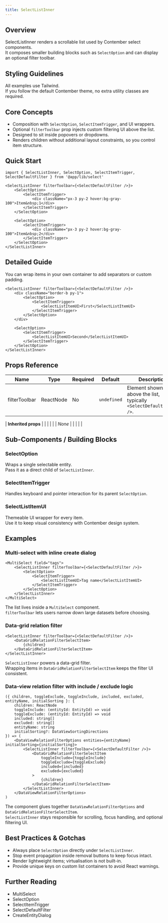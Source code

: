 ```yaml
---
title: SelectListInner
---
```


<!-- Edited by human: false -->
<!-- Examples count: 2 -->
<!-- Source examples: 0 -->
<!-- Playground examples: 0 -->
<!-- External examples: 2 -->
<!-- Import examples: 2 -->

## Overview
SelectListInner renders a scrollable list used by Contember select components.  
It composes smaller building blocks such as `SelectOption` and can display an optional filter toolbar.

## Styling Guidelines
All examples use Tailwind.  
If you follow the default Contember theme, no extra utility classes are required.

## Core Concepts
- Composition with `SelectOption`, `SelectItemTrigger`, and UI wrappers.  
- Optional `filterToolbar` prop injects custom filtering UI above the list.  
- Designed to sit inside popovers or dropdowns.  
- Renders children without additional layout constraints, so you control item structure.

## Quick Start
```tsx
import { SelectListInner, SelectOption, SelectItemTrigger, SelectDefaultFilter } from '@app/lib/select'

<SelectListInner filterToolbar={<SelectDefaultFilter />}>
	<SelectOption>
		<SelectItemTrigger>
			<div className="px-3 py-2 hover:bg-gray-100">Item&nbsp;1</div>
		</SelectItemTrigger>
	</SelectOption>

	<SelectOption>
		<SelectItemTrigger>
			<div className="px-3 py-2 hover:bg-gray-100">Item&nbsp;2</div>
		</SelectItemTrigger>
	</SelectOption>
</SelectListInner>
```

## Detailed Guide
You can wrap items in your own container to add separators or custom padding.

```tsx
<SelectListInner filterToolbar={<SelectDefaultFilter />}>
	<div className="border-b py-1">
		<SelectOption>
			<SelectItemTrigger>
				<SelectListItemUI>First</SelectListItemUI>
			</SelectItemTrigger>
		</SelectOption>
	</div>

	<SelectOption>
		<SelectItemTrigger>
			<SelectListItemUI>Second</SelectListItemUI>
		</SelectItemTrigger>
	</SelectOption>
</SelectListInner>
```

## Props Reference
| Name | Type | Required | Default | Description |
|------|------|----------|---------|-------------|
| filterToolbar | ReactNode | No | `undefined` | Element shown above the list, typically `<SelectDefaultFilter />`. |

<!-- inherited props -->
| **Inherited props** | | | | |
| _None_ | | | | |

## Sub-Components / Building Blocks
### SelectOption
Wraps a single selectable entity.  
Pass it as a direct child of `SelectListInner`.

### SelectItemTrigger
Handles keyboard and pointer interaction for its parent `SelectOption`.

### SelectListItemUI
Themeable UI wrapper for every item.  
Use it to keep visual consistency with Contember design system.

## Examples
### Multi-select with inline create dialog
```tsx
<MultiSelect field="tags">
	<SelectListInner filterToolbar={<SelectDefaultFilter />}>
		<SelectOption>
			<SelectItemTrigger>
				<SelectListItemUI>Tag name</SelectListItemUI>
			</SelectItemTrigger>
		</SelectOption>
	</SelectListInner>
</MultiSelect>
```
The list lives inside a `MultiSelect` component.  
`filterToolbar` lets users narrow down large datasets before choosing.

### Data-grid relation filter
```tsx
<SelectListInner filterToolbar={<SelectDefaultFilter />}>
	<DataGridRelationFilterSelectItem>
		{children}
	</DataGridRelationFilterSelectItem>
</SelectListInner>
```
`SelectListInner` powers a data-grid filter.  
Wrapping items in `DataGridRelationFilterSelectItem` keeps the filter UI consistent.

### Data-view relation filter with include / exclude logic
```tsx
({ children, toggleExclude, toggleInclude, included, excluded, entityName, initialSorting }: {
	children: ReactNode
	toggleInclude: (entityId: EntityId) => void
	toggleExclude: (entityId: EntityId) => void
	included: string[]
	excluded: string[]
	entityName: string
	initialSorting?: DataViewSortingDirections
}) => (
	<DataViewRelationFilterOptions entities={entityName} initialSorting={initialSorting}>
		<SelectListInner filterToolbar={<SelectDefaultFilter />}>
			<DataGridRelationFilterSelectItem
				toggleInclude={toggleInclude}
				toggleExclude={toggleExclude}
				included={included}
				excluded={excluded}
			>
				{children}
			</DataGridRelationFilterSelectItem>
		</SelectListInner>
	</DataViewRelationFilterOptions>
)
```
The component glues together `DataViewRelationFilterOptions` and `DataGridRelationFilterSelectItem`.  
`SelectListInner` stays responsible for scrolling, focus handling, and optional filtering UI.

## Best Practices & Gotchas
- Always place `SelectOption` directly under `SelectListInner`.  
- Stop event propagation inside removal buttons to keep focus intact.  
- Render lightweight items; virtualisation is not built-in.  
- Provide unique keys on custom list containers to avoid React warnings.

## Further Reading
- MultiSelect  
- SelectOption  
- SelectItemTrigger  
- SelectDefaultFilter  
- CreateEntityDialog  

<!-- End of Generated Documentation -->